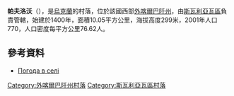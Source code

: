 {{coord|48|38|52|N|22|54|54|E|scale:100000|display=title}}

'''帕夫洛沃'''（{{lang-uk|Павлово}}），是[[烏克蘭|烏克蘭]]的村落，位於該國西部[[外喀爾巴阡州|外喀爾巴阡州]]，由[[斯瓦利亞瓦區|斯瓦利亞瓦區]]負責管轄，始建於1400年，面積10.05平方公里，海拔高度299米，2001年人口770，人口密度每平方公里76.62人。

==參考資料==
*[http://weather.in.ua/ua/zakarpatskaja/19481 Погода в селі ] {{Wayback|url=http://weather.in.ua/ua/zakarpatskaja/19481 |date=20161106041635 }}

{{DEFAULTSORT:Павлово}}

[[Category:外喀爾巴阡州村落|Category:外喀爾巴阡州村落]]
[[Category:斯瓦利亞瓦區村落|Category:斯瓦利亞瓦區村落]]


{{Zakarpattia-geo-stub}}